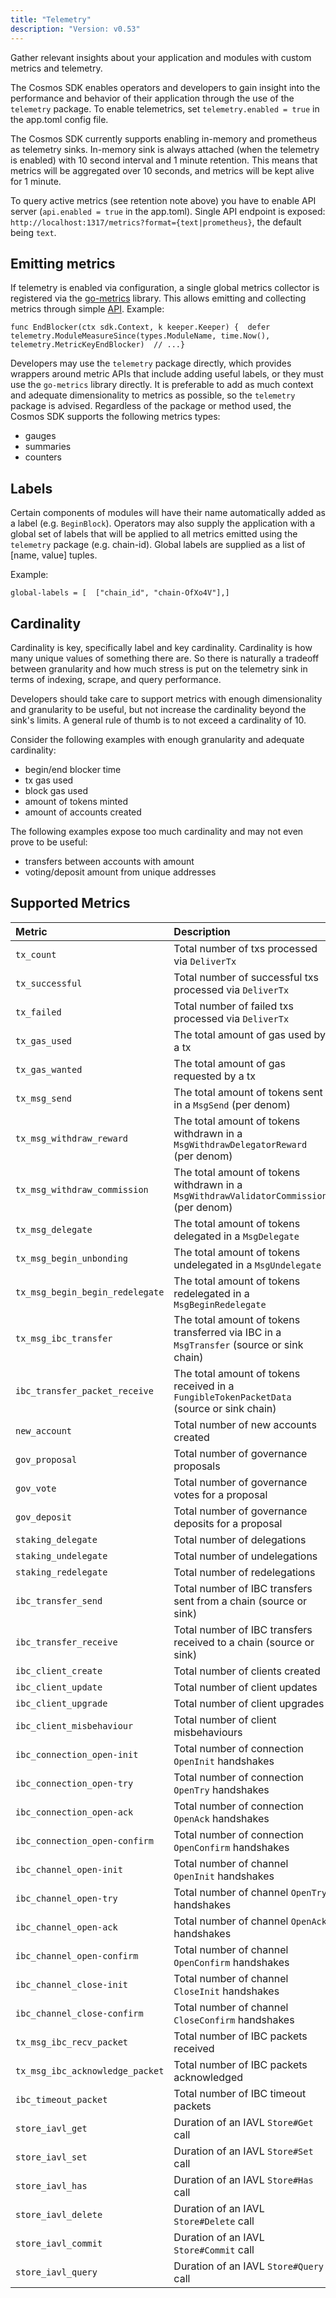 ```yaml
---
title: "Telemetry"
description: "Version: v0.53"
---
```


<Note>
  Gather relevant insights about your application and modules with custom metrics and telemetry.
</Note>

The Cosmos SDK enables operators and developers to gain insight into the performance and behavior of their application through the use of the `telemetry` package. To enable telemetrics, set `telemetry.enabled = true` in the app.toml config file.

The Cosmos SDK currently supports enabling in-memory and prometheus as telemetry sinks. In-memory sink is always attached (when the telemetry is enabled) with 10 second interval and 1 minute retention. This means that metrics will be aggregated over 10 seconds, and metrics will be kept alive for 1 minute.

To query active metrics (see retention note above) you have to enable API server (`api.enabled = true` in the app.toml). Single API endpoint is exposed: `http://localhost:1317/metrics?format={text|prometheus}`, the default being `text`.

## Emitting metrics[​](#emitting-metrics "Direct link to Emitting metrics")

If telemetry is enabled via configuration, a single global metrics collector is registered via the [go-metrics](https://github.com/hashicorp/go-metrics) library. This allows emitting and collecting metrics through simple [API](https://github.com/cosmos/cosmos-sdk/blob/v0.53.0-rc.2/telemetry/wrapper.go). Example:

```
func EndBlocker(ctx sdk.Context, k keeper.Keeper) {  defer telemetry.ModuleMeasureSince(types.ModuleName, time.Now(), telemetry.MetricKeyEndBlocker)  // ...}
```

Developers may use the `telemetry` package directly, which provides wrappers around metric APIs that include adding useful labels, or they must use the `go-metrics` library directly. It is preferable to add as much context and adequate dimensionality to metrics as possible, so the `telemetry` package is advised. Regardless of the package or method used, the Cosmos SDK supports the following metrics types:

* gauges
* summaries
* counters

## Labels[​](#labels "Direct link to Labels")

Certain components of modules will have their name automatically added as a label (e.g. `BeginBlock`). Operators may also supply the application with a global set of labels that will be applied to all metrics emitted using the `telemetry` package (e.g. chain-id). Global labels are supplied as a list of \[name, value] tuples.

Example:

```
global-labels = [  ["chain_id", "chain-OfXo4V"],]
```

## Cardinality[​](#cardinality "Direct link to Cardinality")

Cardinality is key, specifically label and key cardinality. Cardinality is how many unique values of something there are. So there is naturally a tradeoff between granularity and how much stress is put on the telemetry sink in terms of indexing, scrape, and query performance.

Developers should take care to support metrics with enough dimensionality and granularity to be useful, but not increase the cardinality beyond the sink's limits. A general rule of thumb is to not exceed a cardinality of 10.

Consider the following examples with enough granularity and adequate cardinality:

* begin/end blocker time
* tx gas used
* block gas used
* amount of tokens minted
* amount of accounts created

The following examples expose too much cardinality and may not even prove to be useful:

* transfers between accounts with amount
* voting/deposit amount from unique addresses

## Supported Metrics[​](#supported-metrics "Direct link to Supported Metrics")

| Metric                          | Description                                                                               | Unit            | Type    |
| :------------------------------ | :---------------------------------------------------------------------------------------- | :-------------- | :------ |
| `tx_count`                      | Total number of txs processed via `DeliverTx`                                             | tx              | counter |
| `tx_successful`                 | Total number of successful txs processed via `DeliverTx`                                  | tx              | counter |
| `tx_failed`                     | Total number of failed txs processed via `DeliverTx`                                      | tx              | counter |
| `tx_gas_used`                   | The total amount of gas used by a tx                                                      | gas             | gauge   |
| `tx_gas_wanted`                 | The total amount of gas requested by a tx                                                 | gas             | gauge   |
| `tx_msg_send`                   | The total amount of tokens sent in a `MsgSend` (per denom)                                | token           | gauge   |
| `tx_msg_withdraw_reward`        | The total amount of tokens withdrawn in a `MsgWithdrawDelegatorReward` (per denom)        | token           | gauge   |
| `tx_msg_withdraw_commission`    | The total amount of tokens withdrawn in a `MsgWithdrawValidatorCommission` (per denom)    | token           | gauge   |
| `tx_msg_delegate`               | The total amount of tokens delegated in a `MsgDelegate`                                   | token           | gauge   |
| `tx_msg_begin_unbonding`        | The total amount of tokens undelegated in a `MsgUndelegate`                               | token           | gauge   |
| `tx_msg_begin_begin_redelegate` | The total amount of tokens redelegated in a `MsgBeginRedelegate`                          | token           | gauge   |
| `tx_msg_ibc_transfer`           | The total amount of tokens transferred via IBC in a `MsgTransfer` (source or sink chain)  | token           | gauge   |
| `ibc_transfer_packet_receive`   | The total amount of tokens received in a `FungibleTokenPacketData` (source or sink chain) | token           | gauge   |
| `new_account`                   | Total number of new accounts created                                                      | account         | counter |
| `gov_proposal`                  | Total number of governance proposals                                                      | proposal        | counter |
| `gov_vote`                      | Total number of governance votes for a proposal                                           | vote            | counter |
| `gov_deposit`                   | Total number of governance deposits for a proposal                                        | deposit         | counter |
| `staking_delegate`              | Total number of delegations                                                               | delegation      | counter |
| `staking_undelegate`            | Total number of undelegations                                                             | undelegation    | counter |
| `staking_redelegate`            | Total number of redelegations                                                             | redelegation    | counter |
| `ibc_transfer_send`             | Total number of IBC transfers sent from a chain (source or sink)                          | transfer        | counter |
| `ibc_transfer_receive`          | Total number of IBC transfers received to a chain (source or sink)                        | transfer        | counter |
| `ibc_client_create`             | Total number of clients created                                                           | create          | counter |
| `ibc_client_update`             | Total number of client updates                                                            | update          | counter |
| `ibc_client_upgrade`            | Total number of client upgrades                                                           | upgrade         | counter |
| `ibc_client_misbehaviour`       | Total number of client misbehaviours                                                      | misbehaviour    | counter |
| `ibc_connection_open-init`      | Total number of connection `OpenInit` handshakes                                          | handshake       | counter |
| `ibc_connection_open-try`       | Total number of connection `OpenTry` handshakes                                           | handshake       | counter |
| `ibc_connection_open-ack`       | Total number of connection `OpenAck` handshakes                                           | handshake       | counter |
| `ibc_connection_open-confirm`   | Total number of connection `OpenConfirm` handshakes                                       | handshake       | counter |
| `ibc_channel_open-init`         | Total number of channel `OpenInit` handshakes                                             | handshake       | counter |
| `ibc_channel_open-try`          | Total number of channel `OpenTry` handshakes                                              | handshake       | counter |
| `ibc_channel_open-ack`          | Total number of channel `OpenAck` handshakes                                              | handshake       | counter |
| `ibc_channel_open-confirm`      | Total number of channel `OpenConfirm` handshakes                                          | handshake       | counter |
| `ibc_channel_close-init`        | Total number of channel `CloseInit` handshakes                                            | handshake       | counter |
| `ibc_channel_close-confirm`     | Total number of channel `CloseConfirm` handshakes                                         | handshake       | counter |
| `tx_msg_ibc_recv_packet`        | Total number of IBC packets received                                                      | packet          | counter |
| `tx_msg_ibc_acknowledge_packet` | Total number of IBC packets acknowledged                                                  | acknowledgement | counter |
| `ibc_timeout_packet`            | Total number of IBC timeout packets                                                       | timeout         | counter |
| `store_iavl_get`                | Duration of an IAVL `Store#Get` call                                                      | ms              | summary |
| `store_iavl_set`                | Duration of an IAVL `Store#Set` call                                                      | ms              | summary |
| `store_iavl_has`                | Duration of an IAVL `Store#Has` call                                                      | ms              | summary |
| `store_iavl_delete`             | Duration of an IAVL `Store#Delete` call                                                   | ms              | summary |
| `store_iavl_commit`             | Duration of an IAVL `Store#Commit` call                                                   | ms              | summary |
| `store_iavl_query`              | Duration of an IAVL `Store#Query` call                                                    | ms              | summary |
